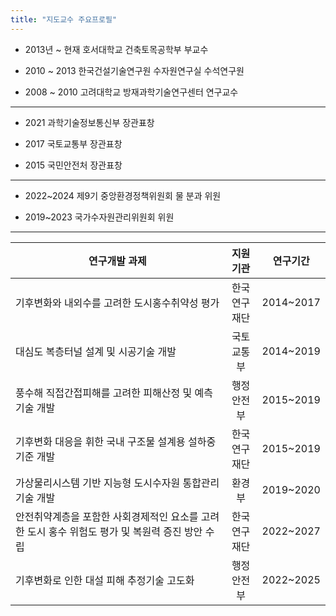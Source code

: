 ```yaml
---
title: "지도교수 주요프로필"
---
```


-   2013년 \~ 현재 호서대학교 건축토목공학부 부교수                                 

-   2010 \~ 2013 한국건설기술연구원 수자원연구실 수석연구원

-   2008 \~ 2010 고려대학교 방재과학기술연구센터 연구교수

------------------------------------------------------------------------

-   2021 과학기술정보통신부 장관표창

-   2017 국토교통부 장관표창

-   2015 국민안전처 장관표창

------------------------------------------------------------------------

-   2022\~2024 제9기 중앙환경정책위원회 물 분과 위원

-   2019\~2023 국가수자원관리위원회 위원

------------------------------------------------------------------------

| 연구개발 과제                                                                                   |   지원기관   |  연구기간  |
|-------------------------------------------------------------------------------------------------|:------------:|:----------:|
| 기후변화와 내외수를 고려한 도시홍수취약성 평가                                                  | 한국연구재단 | 2014\~2017 |
| 대심도 복층터널 설계 및 시공기술 개발                                                           |  국토교통부  | 2014\~2019 |
| 풍수해 직접간접피해를 고려한 피해산정 및 예측기술 개발                                          |  행정안전부  | 2015\~2019 |
| 기후변화 대응을 휘한 국내 구조물 설계용 설하중 기준 개발                                        | 한국연구재단 | 2015\~2019 |
| 가상물리시스템 기반 지능형 도시수자원 통합관리기술 개발                                         |    환경부    | 2019\~2020 |
| 안전취약계층을 포함한 사회경제적인 요소를 고려한 도시 홍수 위험도 평가 및 복원력 증진 방안 수립 | 한국연구재단 | 2022\~2027 |
| 기후변화로 인한 대설 피해 추정기술 고도화                                                       |  행정안전부  | 2022\~2025 |

